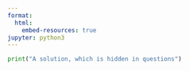 ```yaml
---
format:
  html:
    embed-resources: true
jupyter: python3
---
```


::: {.content-visible when-meta="params.solutions"}
```python
print("A solution, which is hidden in questions")
```
:::
